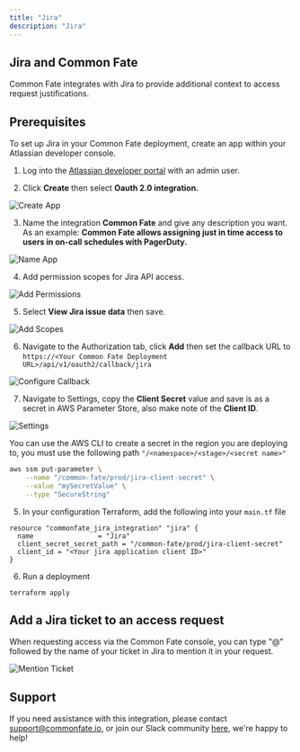 ```yaml
---
title: "Jira"
description: "Jira"
---
```


## Jira and Common Fate

Common Fate integrates with Jira to provide additional context to access request justifications.

## Prerequisites

To set up Jira in your Common Fate deployment, create an app within your Atlassian developer console.

1. Log into the [Atlassian developer portal](https://developer.atlassian.com/console/myapps) with an admin user. 

2. Click **Create** then select **Oauth 2.0 integration.**

![Create App](assets/jira/create-app.png)

3. Name the integration **Common Fate** and give any description you want. As an example: **Common Fate allows assigning just in time access to users in on-call schedules with PagerDuty.**

![Name App](assets/jira/name-app.png)

4. Add permission scopes for Jira API access.

![Add Permissions](assets/jira/add-scopes.png)
   
5. Select **View Jira issue data** then save.

![Add Scopes](assets/jira/view-issue-scope.png)
   
6. Navigate to the Authorization tab, click **Add** then set the callback URL to `https://<Your Common Fate Deployment URL>/api/v1/oauth2/callback/jira`

![Configure Callback](assets/jira/add-callback.png)
   
7. Navigate to Settings, copy the **Client Secret** value and save is as a secret in AWS Parameter Store, also make note of the **Client ID**.

![Settings](assets/jira/auth-details.png)
   

You can use the AWS CLI to create a secret in the region you are deploying to, you must use the following path `"/<namespace>/<stage>/<secret name>"`

```bash
aws ssm put-parameter \
    --name "/common-fate/prod/jira-client-secret" \
    --value "mySecretValue" \
    --type "SecureString"
```

5. In your configuration Terraform, add the following into your `main.tf` file

```hcl
resource "commonfate_jira_integration" "jira" {
  name                = "Jira"
  client_secret_secret_path = "/common-fate/prod/jira-client-secret"
  client_id = "<Your jira application client ID>"
}

```

6. Run a deployment

```hcl
terraform apply
```

## Add a Jira ticket to an access request

When requesting access via the Common Fate console, you can type "@" followed by the name of your ticket in Jira to mention it in your request.

![Mention Ticket](assets/jira/add-ticket-to-request.png)

## Support

If you need assistance with this integration, please contact [support@commonfate.io](mailto:support@commonfate.io), or join our Slack community [here](https://join.slack.com/t/commonfatecommunity/shared_invite/zt-q4m96ypu-_gYlRWD3k5rIsaSsqP7QMg), we're happy to help!

